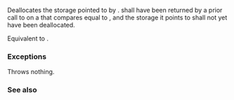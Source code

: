 {{cpp/memory/memory_resource/title|deallocate}}
{{cpp/memory/memory_resource/navbar}}
{{ddcl|since=c++17|1=
void deallocate( void* p,
                 std::size_t bytes,
                 std::size_t alignment = alignof(std::max_align_t) );
}}

Deallocates the storage pointed to by {{c|p}}. {{c|p}} shall have been returned by a prior call to {{c|allocate(bytes, alignment)}} on a {{tt|memory_resource}} that compares equal to {{c|*this}}, and the storage it points to shall not yet have been deallocated.

Equivalent to {{c|do_deallocate(p, bytes, alignment);}}.

===Exceptions===
Throws nothing.

===See also===
{{dsc begin}}
{{dsc inc|cpp/memory/memory_resource/dsc do_deallocate}}
{{dsc end}}

{{langlinks|es|ja|ru|zh}}